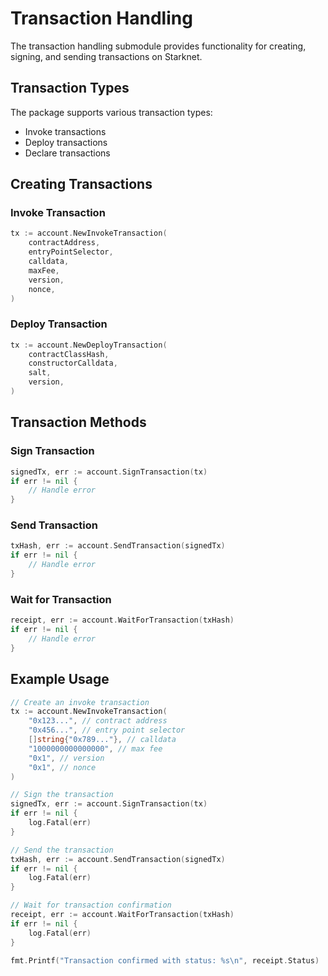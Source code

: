 # Transaction Handling

The transaction handling submodule provides functionality for creating, signing, and sending transactions on Starknet.

## Transaction Types

The package supports various transaction types:

- Invoke transactions
- Deploy transactions
- Declare transactions

## Creating Transactions

### Invoke Transaction

```go
tx := account.NewInvokeTransaction(
    contractAddress,
    entryPointSelector,
    calldata,
    maxFee,
    version,
    nonce,
)
```

### Deploy Transaction

```go
tx := account.NewDeployTransaction(
    contractClassHash,
    constructorCalldata,
    salt,
    version,
)
```

## Transaction Methods

### Sign Transaction

```go
signedTx, err := account.SignTransaction(tx)
if err != nil {
    // Handle error
}
```

### Send Transaction

```go
txHash, err := account.SendTransaction(signedTx)
if err != nil {
    // Handle error
}
```

### Wait for Transaction

```go
receipt, err := account.WaitForTransaction(txHash)
if err != nil {
    // Handle error
}
```

## Example Usage

```go
// Create an invoke transaction
tx := account.NewInvokeTransaction(
    "0x123...", // contract address
    "0x456...", // entry point selector
    []string{"0x789..."}, // calldata
    "1000000000000000", // max fee
    "0x1", // version
    "0x1", // nonce
)

// Sign the transaction
signedTx, err := account.SignTransaction(tx)
if err != nil {
    log.Fatal(err)
}

// Send the transaction
txHash, err := account.SendTransaction(signedTx)
if err != nil {
    log.Fatal(err)
}

// Wait for transaction confirmation
receipt, err := account.WaitForTransaction(txHash)
if err != nil {
    log.Fatal(err)
}

fmt.Printf("Transaction confirmed with status: %s\n", receipt.Status)
``` 